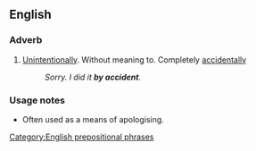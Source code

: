 ==English==

===Adverb===
{{en-adv|pos=[[by]] [[accident]]|-}}
#[[unintentionally|Unintentionally]]. Without meaning to. Completely [[accidentally]]
#:''Sorry. I did it '''by accident'''.''

===Usage notes===
*Often used as a means of apologising.

[[Category:English prepositional phrases]]